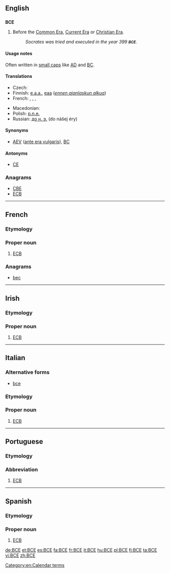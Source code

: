 {{also|B.C.E.|все|всё}}
==English==

==={{initialism-old|en}}===
'''BCE'''

# Before the [[Common Era]], [[Current Era]] or [[Christian Era]].
#: ''Socrates was tried and executed in the year 399 '''<small>BCE</small>'''.''
====Usage notes====
Often written in [[small caps]] like [[AD]] and [[BC]].

====Translations====
{{trans-top|before the common era}}
* Czech: {{t+|cs|př. n. l.}}
* Finnish: [[e.a.a.]], [[eaa]] (''[[ennen ajanlaskun alkua]]'')
* French: {{t-|fr|AÈC}}, {{t-|fr|aèc}}, {{t-|fr|avant l'ère commune}}, {{t+|fr|AEC}}
{{trans-mid}}
* Macedonian: {{t-|mk|п.н.е.|tr=pred nášata éra}}
* Polish: [[p.n.e.]] {{qualifier|przed naszą erą}}
* Russian: [[до н. э.]] (do nášej éry)
{{trans-bottom}}

====Synonyms====
* [[AEV]] ([[ante era vulgaris]]), [[BC]]

====Antonyms====
* [[CE]]

===Anagrams===
* [[CBE#English|CBE]]
* [[ECB#English|ECB]]

[[Category:en:Calendar terms]]

----

==French==

===Etymology===
{{initialism of|Banque centrale européenne||European Central Bank|lang=fr}}

===Proper noun===
{{fr-proper noun}}

# [[ECB]]

===Anagrams===
* [[bec#French|bec]]

----

==Irish==

===Etymology===
{{initialism of|Banc Ceannais Eorpach||European Central Bank|lang=ga}}

===Proper noun===
{{head|ga|proper noun|g=m}}

# [[ECB]]

----

==Italian==

===Alternative forms===
* [[bce]]

===Etymology===
{{initialism of|Banca Centrale Europea||European Central Bank|lang=it}}

===Proper noun===
{{it-proper noun}}

# [[ECB]]
----

==Portuguese==

===Etymology===
{{initialism of|Banco Central Europeu||European Central Bank|lang=pt}}

===Abbreviation===
{{head|pt|abbreviation}}

# [[ECB]]

----

==Spanish==

===Etymology===
{{initialism of|Banco Central Europeo||European Central Bank|lang=es}}

===Proper noun===
{{es-proper noun|m}}

# [[ECB]]

[[de:BCE]]
[[et:BCE]]
[[es:BCE]]
[[fa:BCE]]
[[fr:BCE]]
[[it:BCE]]
[[hu:BCE]]
[[pl:BCE]]
[[fi:BCE]]
[[ta:BCE]]
[[vi:BCE]]
[[zh:BCE]]